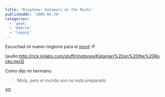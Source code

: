 ```yaml
---
title: 'Ringtone: Katamari on the Rocks'
publishedAt: '2006-09-29'
categories:
  - 'geek'
  - 'mobile'
  - 'legacy'
---
```


Escuchad mi nuevo ringtone para el [movil](http://rick.jinlabs.com/archivos/2006/08/03/nuevo-juguetito-nokia-6230i/) :P

\[audio:http://rick.jinlabs.com/stuff/ringtones/Katamari%20on%20the%20Rocks.mp3]

Como dijo mi hermano:

> Mola, pero el mundo aun no esta preparado

XD
